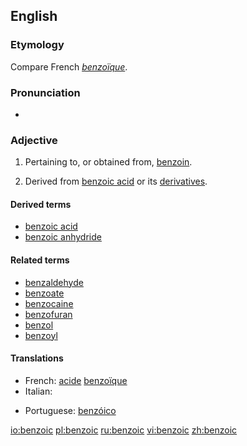 ==English==

===Etymology===
Compare French ''[[benzoïque]]''.

===Pronunciation===
*{{audio|en-us-benzoic.ogg|Audio (US)}}

===Adjective===
{{en-adj|-}}

# Pertaining to, or obtained from, [[benzoin]].
# {{organic chemistry}} Derived from [[benzoic acid]] or its [[derivative]]s.

====Derived terms====
*[[benzoic acid]]
*[[benzoic anhydride]]

====Related terms====
*[[benzaldehyde]]
*[[benzoate]]
*[[benzocaine]]
*[[benzofuran]]
*[[benzol]]
*[[benzoyl]]

====Translations====
{{trans-top|benzoic}}
*French: [[acide]] [[benzoïque]] {{m}}
*Italian: {{t-|it|benzoico}}
{{trans-mid}}
*Portuguese: [[benzóico]]
{{trans-bottom}}

[[io:benzoic]]
[[pl:benzoic]]
[[ru:benzoic]]
[[vi:benzoic]]
[[zh:benzoic]]